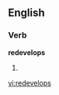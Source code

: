 
==English==

===Verb===
'''redevelops'''

# {{third-person singular of|[[redevelop]]}}

[[vi:redevelops]]